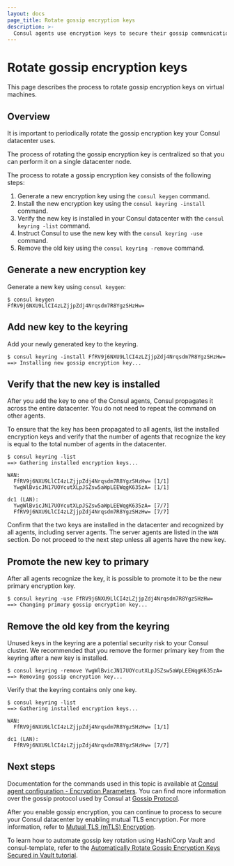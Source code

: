 ```yaml
---
layout: docs
page_title: Rotate gossip encryption keys
description: >-
  Consul agents use encryption keys to secure their gossip communication, and you must rotate the keys periodically to maintain network security. Learn how to use `keygen` and `keyring` commands to rotate keys for agents on k8s clusters.
---
```


# Rotate gossip encryption keys

This page describes the process to rotate gossip encryption keys on virtual machines.

## Overview

It is important to periodically rotate the gossip encryption key your Consul datacenter uses.

The process of rotating the gossip encryption key is centralized so that you can perform it on a single datacenter node.

The process to rotate a gossip encryption key consists of the following steps:

1. Generate a new encryption key using the `consul keygen` command.
1. Install the new encryption key using the `consul keyring -install` command.
1. Verify the new key is installed in your Consul datacenter with the `consul keyring -list` command.
1. Instruct Consul to use the new key with the `consul keyring -use` command.
1. Remove the old key using the `consul keyring -remove` command.

## Generate a new encryption key

Generate a new key using `consul keygen`:

```shell-session
$ consul keygen
FfRV9j6NXU9LlCI4zLZjjpZdj4Nrqsdm7R8YgzSHzHw=
```

## Add new key to the keyring

Add your newly generated key to the keyring.

```shell-session
$ consul keyring -install FfRV9j6NXU9LlCI4zLZjjpZdj4Nrqsdm7R8YgzSHzHw=
==> Installing new gossip encryption key...
```

## Verify that the new key is installed

After you add the key to one of the Consul agents, Consul propagates it across the entire datacenter. You do not need to repeat the command on other agents.

To ensure that the key has been propagated to all agents, list the installed encryption keys and verify that the number of agents that recognize the key is equal to the total number of agents in the datacenter.

```shell-session
$ consul keyring -list
==> Gathering installed encryption keys...

WAN:
  FfRV9j6NXU9LlCI4zLZjjpZdj4Nrqsdm7R8YgzSHzHw= [1/1]
  YwgWlBvicJN17UOYcutXLpJSZsw5aWpLEEWqgK635zA= [1/1]

dc1 (LAN):
  YwgWlBvicJN17UOYcutXLpJSZsw5aWpLEEWqgK635zA= [7/7]
  FfRV9j6NXU9LlCI4zLZjjpZdj4Nrqsdm7R8YgzSHzHw= [7/7]
```

Confirm that the two keys are installed in the datacenter and recognized by all agents, including server agents. The server agents are listed in the `WAN` section. Do not proceed to the next step unless all agents have the new key.

## Promote the new key to primary

After all agents recognize the key, it is possible to promote it to be the new primary encryption key.

```shell-session
$ consul keyring -use FfRV9j6NXU9LlCI4zLZjjpZdj4Nrqsdm7R8YgzSHzHw=
==> Changing primary gossip encryption key...
```

## Remove the old key from the keyring

Unused keys in the keyring are a potential security risk to your Consul cluster. We recommended that you remove the former primary key from the keyring after a new key is installed.

```shell-session
$ consul keyring -remove YwgWlBvicJN17UOYcutXLpJSZsw5aWpLEEWqgK635zA=
==> Removing gossip encryption key...
```

Verify that the keyring contains only one key.

```shell-session
$ consul keyring -list
==> Gathering installed encryption keys...

WAN:
  FfRV9j6NXU9LlCI4zLZjjpZdj4Nrqsdm7R8YgzSHzHw= [1/1]

dc1 (LAN):
  FfRV9j6NXU9LlCI4zLZjjpZdj4Nrqsdm7R8YgzSHzHw= [7/7]
```

## Next steps

Documentation for the commands used in this topic is available at [Consul agent configuration - Encryption Parameters](/consul/docs/agent/config/config-files#encryption-parameters). You can find more information over the gossip protocol used by Consul at [Gossip Protocol](/consul/docs/concept/gossip).

After you enable gossip encryption, you can continue to process to secure your Consul datacenter by enabling mutual TLS encryption. For more information, refer to [Mutual TLS (mTLS) Encryption](/consul/docs/secure/encryption/mtls).

To learn how to automate gossip key rotation using HashiCorp Vault and consul-template, refer to the [Automatically Rotate Gossip Encryption Keys Secured in Vault tutorial](/consul/docs/automate/consul-template/vault/gossip).